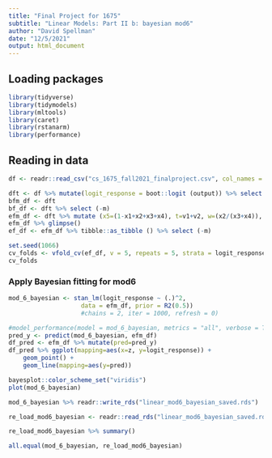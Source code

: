 ```yaml
---
title: "Final Project for 1675"
subtitle: "Linear Models: Part II b: bayesian mod6"
author: "David Spellman"
date: "12/5/2021"
output: html_document
---
```


## Loading packages

```r
library(tidyverse)
library(tidymodels)
library(mltools)
library(caret)
library(rstanarm)
library(performance)
```

## Reading in data

```r
df <- readr::read_csv("cs_1675_fall2021_finalproject.csv", col_names = TRUE)
```

```r
dft <- df %>% mutate(logit_response = boot::logit (output)) %>% select (-output)
bfm_df <- dft
bf_df <- dft %>% select (-m)
efm_df <- dft %>% mutate (x5=(1-x1+x2+x3+x4), t=v1+v2, w=(x2/(x3+x4)), z=(x1+x2)/(x4+x5))
efm_df %>% glimpse()
ef_df <- efm_df %>% tibble::as_tibble () %>% select (-m)
```

```r
set.seed(1066)
cv_folds <- vfold_cv(ef_df, v = 5, repeats = 5, strata = logit_response)
cv_folds
```

### Apply Bayesian fitting for mod6

```r
mod_6_bayesian <- stan_lm(logit_response ~ (.)^2, 
                    data = efm_df, prior = R2(0.5))
                    #chains = 2, iter = 1000, refresh = 0)
```

```r
#model_performance(model = mod_6_bayesian, metrics = "all", verbose = TRUE)
pred_y <- predict(mod_6_bayesian, efm_df)
df_pred <- efm_df %>% mutate(pred=pred_y)
df_pred %>% ggplot(mapping=aes(x=z, y=logit_response)) +
    geom_point() +
    geom_line(mapping=aes(y=pred))

```

```r
bayesplot::color_scheme_set("viridis")
plot(mod_6_bayesian)
```

```r
mod_6_bayesian %>% readr::write_rds("linear_mod6_bayesian_saved.rds")
```

```r
re_load_mod6_bayesian <- readr::read_rds("linear_mod6_bayesian_saved.rds")
```

```r
re_load_mod6_bayesian %>% summary()
```

```r
all.equal(mod_6_bayesian, re_load_mod6_bayesian)
```